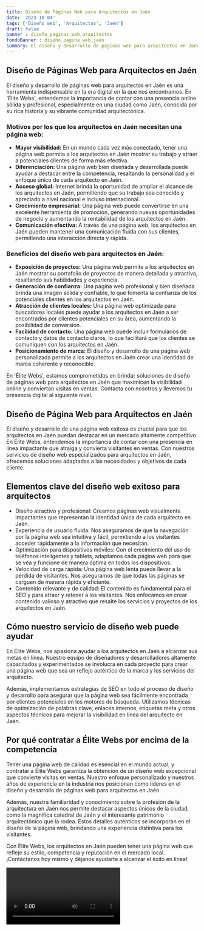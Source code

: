```yaml
---
title: Diseño de Páginas Web para Arquitectos en Jaén
date: '2023-10-04'
tags: ['Diseño web', 'Arquitectos', 'Jaén']
draft: false
banner : diseño_paginas_web_arquitectos
fondoBanner : diseño_pagina_web_jaén
summary: El diseño y desarrollo de páginas web para arquitectos en Jaén es una herramienta indispensable en la era digital en la que nos encontramos. En 'Élite Webs', entendemos la importancia de contar con una presencia online sólida y profesional, especialmente en una ciudad como Jaén, conocida por su rica historia y su vibrante comunidad arquitectónica.
---
```


## Diseño de Páginas Web para Arquitectos en Jaén

El diseño y desarrollo de páginas web para arquitectos en Jaén es una herramienta indispensable en la era digital en la que nos encontramos. En 'Élite Webs', entendemos la importancia de contar con una presencia online sólida y profesional, especialmente en una ciudad como Jaén, conocida por su rica historia y su vibrante comunidad arquitectónica.

### Motivos por los que los arquitectos en Jaén necesitan una página web:

- **Mayor visibilidad:** En un mundo cada vez más conectado, tener una página web permite a los arquitectos en Jaén mostrar su trabajo y atraer a potenciales clientes de forma más efectiva.
- **Diferenciación:** Una página web bien diseñada y desarrollada puede ayudar a destacar entre la competencia, resaltando la personalidad y el enfoque único de cada arquitecto en Jaén.
- **Acceso global:** Internet brinda la oportunidad de ampliar el alcance de los arquitectos en Jaén, permitiendo que su trabajo sea conocido y apreciado a nivel nacional e incluso internacional.
- **Crecimiento empresarial:** Una página web puede convertirse en una excelente herramienta de promoción, generando nuevas oportunidades de negocio y aumentando la rentabilidad de los arquitectos en Jaén.
- **Comunicación efectiva:** A través de una página web, los arquitectos en Jaén pueden mantener una comunicación fluida con sus clientes, permitiendo una interacción directa y rápida.

### Beneficios del diseño web para arquitectos en Jaén:

- **Exposición de proyectos:** Una página web permite a los arquitectos en Jaén mostrar su portafolio de proyectos de manera detallada y atractiva, resaltando sus habilidades y experiencia.
- **Generación de confianza:** Una página web profesional y bien diseñada brinda una imagen sólida y confiable, lo que fomenta la confianza de los potenciales clientes en los arquitectos en Jaén.
- **Atracción de clientes locales:** Una página web optimizada para buscadores locales puede ayudar a los arquitectos en Jaén a ser encontrados por clientes potenciales en su área, aumentando la posibilidad de conversión.
- **Facilidad de contacto:** Una página web puede incluir formularios de contacto y datos de contacto claros, lo que facilitará que los clientes se comuniquen con los arquitectos en Jaén.
- **Posicionamiento de marca:** El diseño y desarrollo de una página web personalizada permite a los arquitectos en Jaén crear una identidad de marca coherente y reconocible.

En 'Élite Webs', estamos comprometidos en brindar soluciones de diseño de páginas web para arquitectos en Jaén que maximicen la visibilidad online y conviertan visitas en ventas. Contacta con nosotros y llevemos tu presencia digital al siguiente nivel.

<GifSeo />

<Cta />

## Diseño de Página Web para Arquitectos en Jaén

El diseño y desarrollo de una página web exitosa es crucial para que los arquitectos en Jaén puedan destacar en un mercado altamente competitivo. En Élite Webs, entendemos la importancia de contar con una presencia en línea impactante que atraiga y convierta visitantes en ventas. Con nuestros servicios de diseño web especializados para arquitectos en Jaén, ofrecemos soluciones adaptadas a las necesidades y objetivos de cada cliente.

## Elementos clave del diseño web exitoso para arquitectos

- Diseño atractivo y profesional: Creamos páginas web visualmente impactantes que representan la identidad única de cada arquitecto en Jaén.
- Experiencia de usuario fluida: Nos aseguramos de que la navegación por la página web sea intuitiva y fácil, permitiendo a los visitantes acceder rápidamente a la información que necesitan.
- Optimización para dispositivos móviles: Con el crecimiento del uso de teléfonos inteligentes y tablets, adaptamos cada página web para que se vea y funcione de manera óptima en todos los dispositivos.
- Velocidad de carga rápida: Una página web lenta puede llevar a la pérdida de visitantes. Nos aseguramos de que todas las páginas se carguen de manera rápida y eficiente.
- Contenido relevante y de calidad: El contenido es fundamental para el SEO y para atraer y retener a los visitantes. Nos enfocamos en crear contenido valioso y atractivo que resalte los servicios y proyectos de los arquitectos en Jaén.

## Cómo nuestro servicio de diseño web puede ayudar

En Élite Webs, nos apasiona ayudar a los arquitectos en Jaén a alcanzar sus metas en línea. Nuestro equipo de diseñadores y desarrolladores altamente capacitados y experimentados se involucra en cada proyecto para crear una página web que sea un reflejo auténtico de la marca y los servicios del arquitecto.

Además, implementamos estrategias de SEO en todo el proceso de diseño y desarrollo para asegurar que la página web sea fácilmente encontrada por clientes potenciales en los motores de búsqueda. Utilizamos técnicas de optimización de palabras clave, enlaces internos, etiquetas meta y otros aspectos técnicos para mejorar la visibilidad en línea del arquitecto en Jaén.

## Por qué contratar a Élite Webs por encima de la competencia

Tener una página web de calidad es esencial en el mundo actual, y contratar a Élite Webs garantiza la obtención de un diseño web excepcional que convierte visitas en ventas. Nuestro enfoque personalizado y nuestros años de experiencia en la industria nos posicionan como líderes en el diseño y desarrollo de páginas web para arquitectos en Jaén.

Además, nuestra familiaridad y conocimiento sobre la profesión de la arquitectura en Jaén nos permite destacar aspectos únicos de la ciudad, como la magnífica catedral de Jaén y el interesante patrimonio arquitectónico que la rodea. Estos detalles auténticos se incorporan en el diseño de la página web, brindando una experiencia distintiva para los visitantes.

Con Élite Webs, los arquitectos en Jaén pueden tener una página web que refleje su estilo, competencia y reputación en el mercado local. ¡Contáctanos hoy mismo y déjanos ayudarte a alcanzar el éxito en línea!

<Video />

<CtaBot job='Arquitectos' city='Jaén'/>

<Gmaps query='Jaén+españa+maps' />